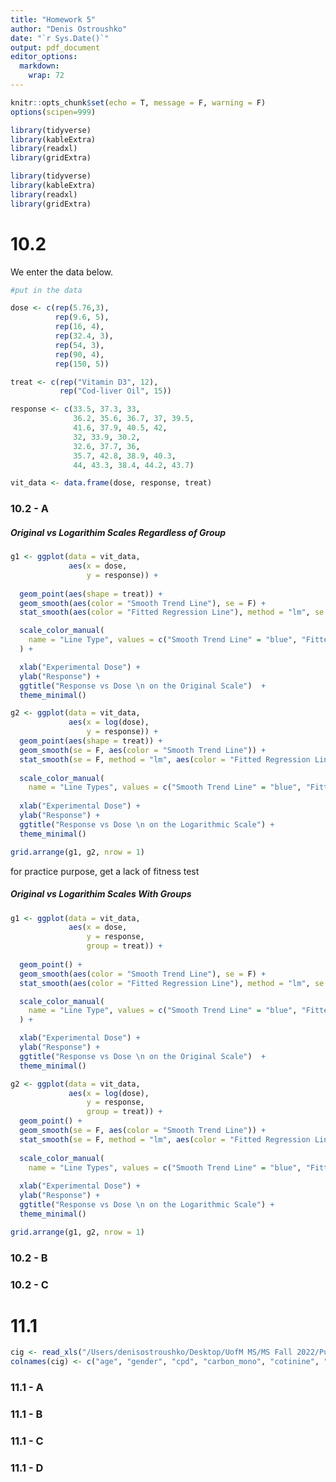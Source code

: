 ```yaml
---
title: "Homework 5"
author: "Denis Ostroushko"
date: "`r Sys.Date()`"
output: pdf_document
editor_options: 
  markdown: 
    wrap: 72
---
```


```r
knitr::opts_chunk$set(echo = T, message = F, warning = F)
options(scipen=999)
```

```r
library(tidyverse)
library(kableExtra)
library(readxl)
library(gridExtra)
```

```r
library(tidyverse)
library(kableExtra)
library(readxl)
library(gridExtra)
```

# 10.2
We enter the data below.

```r
#put in the data 

dose <- c(rep(5.76,3),
          rep(9.6, 5), 
          rep(16, 4), 
          rep(32.4, 3), 
          rep(54, 3), 
          rep(90, 4), 
          rep(150, 5))

treat <- c(rep("Vitamin D3", 12), 
           rep("Cod-liver Oil", 15))

response <- c(33.5, 37.3, 33, 
              36.2, 35.6, 36.7, 37, 39.5, 
              41.6, 37.9, 40.5, 42,
              32, 33.9, 30.2, 
              32.6, 37.7, 36, 
              35.7, 42.8, 38.9, 40.3, 
              44, 43.3, 38.4, 44.2, 43.7)

vit_data <- data.frame(dose, response, treat)
```

### 10.2 - A


##### Original vs Logarithim Scales Regardless of Group

```r

g1 <- ggplot(data = vit_data, 
             aes(x = dose, 
                 y = response)) + 
  
  geom_point(aes(shape = treat)) +
  geom_smooth(aes(color = "Smooth Trend Line"), se = F) + 
  stat_smooth(aes(color = "Fitted Regression Line"), method = "lm", se = F) + 

  scale_color_manual(
    name = "Line Type", values = c("Smooth Trend Line" = "blue", "Fitted Regression Line" = "red")
  ) +

  xlab("Experimental Dose") + 
  ylab("Response") + 
  ggtitle("Response vs Dose \n on the Original Scale")  + 
  theme_minimal()

g2 <- ggplot(data = vit_data, 
             aes(x = log(dose), 
                 y = response)) + 
  geom_point(aes(shape = treat)) + 
  geom_smooth(se = F, aes(color = "Smooth Trend Line")) + 
  stat_smooth(se = F, method = "lm", aes(color = "Fitted Regression Line")) + 
  
  scale_color_manual(
    name = "Line Types", values = c("Smooth Trend Line" = "blue", "Fitted Regression Line" = "red" )) + 
      
  xlab("Experimental Dose") + 
  ylab("Response") + 
  ggtitle("Response vs Dose \n on the Logarithmic Scale") + 
  theme_minimal()

grid.arrange(g1, g2, nrow = 1)

```

for practice purpose, get a lack of fitness test 

##### Original vs Logarithim Scales With Groups


```r

g1 <- ggplot(data = vit_data, 
             aes(x = dose, 
                 y = response, 
                 group = treat)) + 
  
  geom_point() +
  geom_smooth(aes(color = "Smooth Trend Line"), se = F) + 
  stat_smooth(aes(color = "Fitted Regression Line"), method = "lm", se = F) + 

  scale_color_manual(
    name = "Line Type", values = c("Smooth Trend Line" = "blue", "Fitted Regression Line" = "red")
  ) +

  xlab("Experimental Dose") + 
  ylab("Response") + 
  ggtitle("Response vs Dose \n on the Original Scale")  + 
  theme_minimal()

g2 <- ggplot(data = vit_data, 
             aes(x = log(dose), 
                 y = response, 
                 group = treat)) + 
  geom_point() + 
  geom_smooth(se = F, aes(color = "Smooth Trend Line")) + 
  stat_smooth(se = F, method = "lm", aes(color = "Fitted Regression Line")) + 
  
  scale_color_manual(
    name = "Line Types", values = c("Smooth Trend Line" = "blue", "Fitted Regression Line" = "red" )) + 
      
  xlab("Experimental Dose") + 
  ylab("Response") + 
  ggtitle("Response vs Dose \n on the Logarithmic Scale") + 
  theme_minimal()

grid.arrange(g1, g2, nrow = 1)

```

### 10.2 - B

  

### 10.2 - C

# 11.1 

```r
cig <- read_xls("/Users/denisostroushko/Desktop/UofM MS/MS Fall 2022/Puhb 7405/Data Sets/Cigarettes.xls")
colnames(cig) <- c("age", "gender", "cpd", "carbon_mono", "cotinine", "nnal")
```

### 11.1 - A

### 11.1 - B

### 11.1 - C

### 11.1 - D


